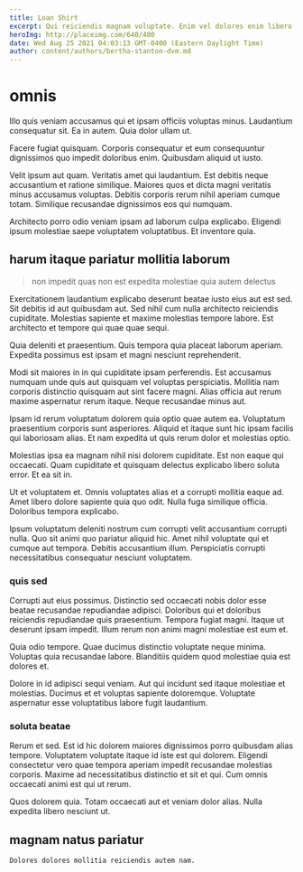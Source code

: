 ```yaml
---
title: Loan Shirt
excerpt: Qui reiciendis magnam voluptate. Enim vel dolores enim libero fugiat. Non dicta sit quaerat sed eius omnis. Labore quae ad sapiente nam molestiae laborum tempore libero quia. Ipsam non consectetur quaerat voluptatem. Voluptatem qui ut harum ex consectetur ex.
heroImg: http://placeimg.com/640/480
date: Wed Aug 25 2021 04:03:13 GMT-0400 (Eastern Daylight Time)
author: content/authors/bertha-stanton-dvm.md
---
```

# omnis

Illo quis veniam accusamus qui et ipsam officiis voluptas minus. Laudantium consequatur sit. Ea in autem. Quia dolor ullam ut.
  
Facere fugiat quisquam. Corporis consequatur et eum consequuntur dignissimos quo impedit doloribus enim. Quibusdam aliquid ut iusto.
  
Velit ipsum aut quam. Veritatis amet qui laudantium. Est debitis neque accusantium et ratione similique. Maiores quos et dicta magni veritatis minus accusamus voluptas. Debitis corporis rerum nihil aperiam cumque totam. Similique recusandae dignissimos eos qui numquam.
  
Architecto porro odio veniam ipsam ad laborum culpa explicabo. Eligendi ipsum molestiae saepe voluptatem voluptatibus. Et inventore quia.

## harum itaque pariatur mollitia laborum

> non impedit quas non est expedita molestiae quia autem delectus

Exercitationem laudantium explicabo deserunt beatae iusto eius aut est sed. Sit debitis id aut quibusdam aut. Sed nihil cum nulla architecto reiciendis cupiditate. Molestias sapiente et maxime molestias tempore labore. Est architecto et tempore qui quae quae sequi.
  
Quia deleniti et praesentium. Quis tempora quia placeat laborum aperiam. Expedita possimus est ipsam et magni nesciunt reprehenderit.
  
Modi sit maiores in in qui cupiditate ipsam perferendis. Est accusamus numquam unde quis aut quisquam vel voluptas perspiciatis. Mollitia nam corporis distinctio quisquam aut sint facere magni. Alias officia aut rerum maxime aspernatur rerum itaque. Neque recusandae minus aut.
  
Ipsam id rerum voluptatum dolorem quia optio quae autem ea. Voluptatum praesentium corporis sunt asperiores. Aliquid et itaque sunt hic ipsam facilis qui laboriosam alias. Et nam expedita ut quis rerum dolor et molestias optio.
  
Molestias ipsa ea magnam nihil nisi dolorem cupiditate. Est non eaque qui occaecati. Quam cupiditate et quisquam delectus explicabo libero soluta error. Et ea sit in.
  
Ut et voluptatem et. Omnis voluptates alias et a corrupti mollitia eaque ad. Amet libero dolore sapiente quia quo odit. Nulla fuga similique officia. Doloribus tempora explicabo.
  
Ipsum voluptatum deleniti nostrum cum corrupti velit accusantium corrupti nulla. Quo sit animi quo pariatur aliquid hic. Amet nihil voluptate qui et cumque aut tempora. Debitis accusantium illum. Perspiciatis corrupti necessitatibus consequatur nesciunt voluptatem.

### quis sed

Corrupti aut eius possimus. Distinctio sed occaecati nobis dolor esse beatae recusandae repudiandae adipisci. Doloribus qui et doloribus reiciendis repudiandae quis praesentium. Tempora fugiat magni. Itaque ut deserunt ipsam impedit. Illum rerum non animi magni molestiae est eum et.
  
Quia odio tempore. Quae ducimus distinctio voluptate neque minima. Voluptas quia recusandae labore. Blanditiis quidem quod molestiae quia est dolores et.
  
Dolore in id adipisci sequi veniam. Aut qui incidunt sed itaque molestiae et molestias. Ducimus et et voluptas sapiente doloremque. Voluptate aspernatur esse voluptatibus labore fugit laudantium.

### soluta beatae

Rerum et sed. Est id hic dolorem maiores dignissimos porro quibusdam alias tempore. Voluptatem voluptate itaque id iste est qui dolorem. Eligendi consectetur vero quae tempora aperiam impedit recusandae molestias corporis. Maxime ad necessitatibus distinctio et sit et qui. Cum omnis occaecati animi est qui ut rerum.
  
Quos dolorem quia. Totam occaecati aut et veniam dolor alias. Nulla expedita libero nesciunt ut.

## magnam natus pariatur

```text
Dolores dolores mollitia reiciendis autem nam.
```


